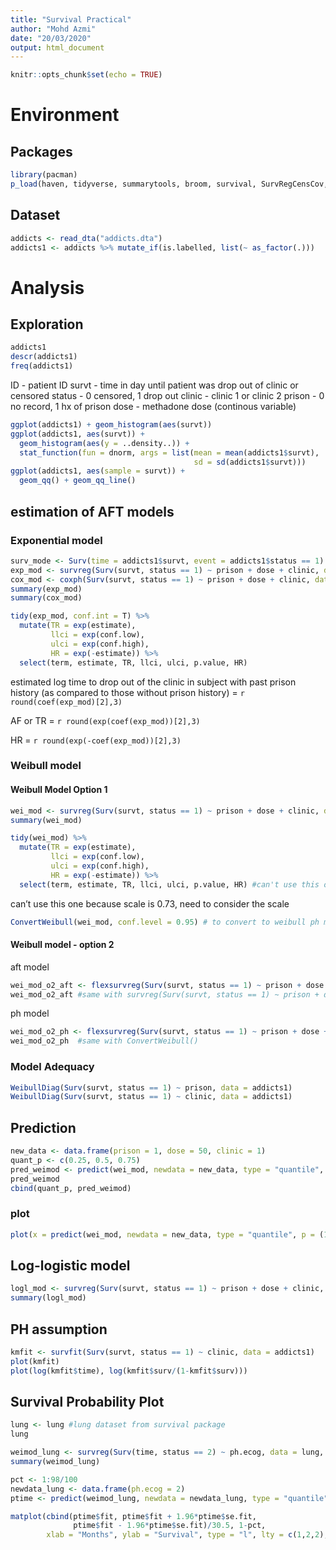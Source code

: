 ```yaml
---
title: "Survival Practical"
author: "Mohd Azmi"
date: "20/03/2020"
output: html_document
---
```


```r
knitr::opts_chunk$set(echo = TRUE)
```

# Environment

## Packages

```r
library(pacman)
p_load(haven, tidyverse, summarytools, broom, survival, SurvRegCensCov, flexsurv)
```

## Dataset
```r
addicts <- read_dta("addicts.dta")
addicts1 <- addicts %>% mutate_if(is.labelled, list(~ as_factor(.)))
```

# Analysis

## Exploration
```r
addicts1
descr(addicts1)
freq(addicts1)
```

ID - patient ID
survt - time in day until patient was drop out of clinic or censored
status - 0 censored, 1 drop out
clinic - clinic 1 or clinic 2
prison - 0 no record, 1 hx of prison
dose - methadone dose (continous variable)

```r
ggplot(addicts1) + geom_histogram(aes(survt))
ggplot(addicts1, aes(survt)) +
  geom_histogram(aes(y = ..density..)) +
  stat_function(fun = dnorm, args = list(mean = mean(addicts1$survt),
                                         sd = sd(addicts1$survt)))
ggplot(addicts1, aes(sample = survt)) +
  geom_qq() + geom_qq_line()
```


## estimation of AFT models

### Exponential model

```r
surv_mode <- Surv(time = addicts1$survt, event = addicts1$status == 1)
exp_mod <- survreg(Surv(survt, status == 1) ~ prison + dose + clinic, data = addicts1, dist = "exponential")
cox_mod <- coxph(Surv(survt, status == 1) ~ prison + dose + clinic, data = addicts1)
summary(exp_mod)
summary(cox_mod)
```

```r
tidy(exp_mod, conf.int = T) %>% 
  mutate(TR = exp(estimate),
         llci = exp(conf.low),
         ulci = exp(conf.high),
         HR = exp(-estimate)) %>% 
  select(term, estimate, TR, llci, ulci, p.value, HR)
```

estimated log time to drop out of the clinic in subject with past prison history (as compared to those without prison history) = `r round(coef(exp_mod)[2],3)`

AF or TR = `r round(exp(coef(exp_mod))[2],3)`

HR = `r round(exp(-coef(exp_mod))[2],3)`

### Weibull model

#### Weibull Model Option 1

```r
wei_mod <- survreg(Surv(survt, status == 1) ~ prison + dose + clinic, data = addicts1, dist = "weibull")
summary(wei_mod)
```

```r
tidy(wei_mod) %>% 
  mutate(TR = exp(estimate),
         llci = exp(conf.low),
         ulci = exp(conf.high),
         HR = exp(-estimate)) %>% 
  select(term, estimate, TR, llci, ulci, p.value, HR) #can't use this one because scale is 0.73, need to consider the scale

```

can't use this one because scale is 0.73, need to consider the scale


```r
ConvertWeibull(wei_mod, conf.level = 0.95) # to convert to weibull ph model
```



#### Weibull model - option 2

aft model

```r
wei_mod_o2_aft <- flexsurvreg(Surv(survt, status == 1) ~ prison + dose + clinic, data = addicts1, dist = "weibull")
wei_mod_o2_aft #same with survreg(Surv(survt, status == 1) ~ prison + dose + clinic, data = addicts1, dist = "weibull")
```

ph model

```r
wei_mod_o2_ph <- flexsurvreg(Surv(survt, status == 1) ~ prison + dose + clinic, data = addicts1, dist = "weibullPH")
wei_mod_o2_ph  #same with ConvertWeibull()
```


### Model Adequacy

```r
WeibullDiag(Surv(survt, status == 1) ~ prison, data = addicts1)
WeibullDiag(Surv(survt, status == 1) ~ clinic, data = addicts1)

```

## Prediction

```r
new_data <- data.frame(prison = 1, dose = 50, clinic = 1)
quant_p <- c(0.25, 0.5, 0.75)
pred_weimod <- predict(wei_mod, newdata = new_data, type = "quantile", p = quant_p)
pred_weimod
cbind(quant_p, pred_weimod)
```

### plot

```r
plot(x = predict(wei_mod, newdata = new_data, type = "quantile", p = (1 : 98) / 100), y = (1 : 98) / 100 , type = "b")
```

## Log-logistic model

```r
logl_mod <- survreg(Surv(survt, status == 1) ~ prison + dose + clinic, data = addicts1, dist = "loglogistic")
summary(logl_mod)
```

## PH assumption

```r
kmfit <- survfit(Surv(survt, status == 1) ~ clinic, data = addicts1)
plot(kmfit)
plot(log(kmfit$time), log(kmfit$surv/(1-kmfit$surv)))
```

## Survival Probability Plot

```r
lung <- lung #lung dataset from survival package
lung
```

```r
weimod_lung <- survreg(Surv(time, status == 2) ~ ph.ecog, data = lung, dist = "weibull")
summary(weimod_lung)
```


```r
pct <- 1:98/100
newdata_lung <- data.frame(ph.ecog = 2)
ptime <- predict(weimod_lung, newdata = newdata_lung, type = "quantile", p = pct, se = T)

matplot(cbind(ptime$fit, ptime$fit + 1.96*ptime$se.fit,
              ptime$fit - 1.96*ptime$se.fit)/30.5, 1-pct,
        xlab = "Months", ylab = "Survival", type = "l", lty = c(1,2,2), col = 1)
```


